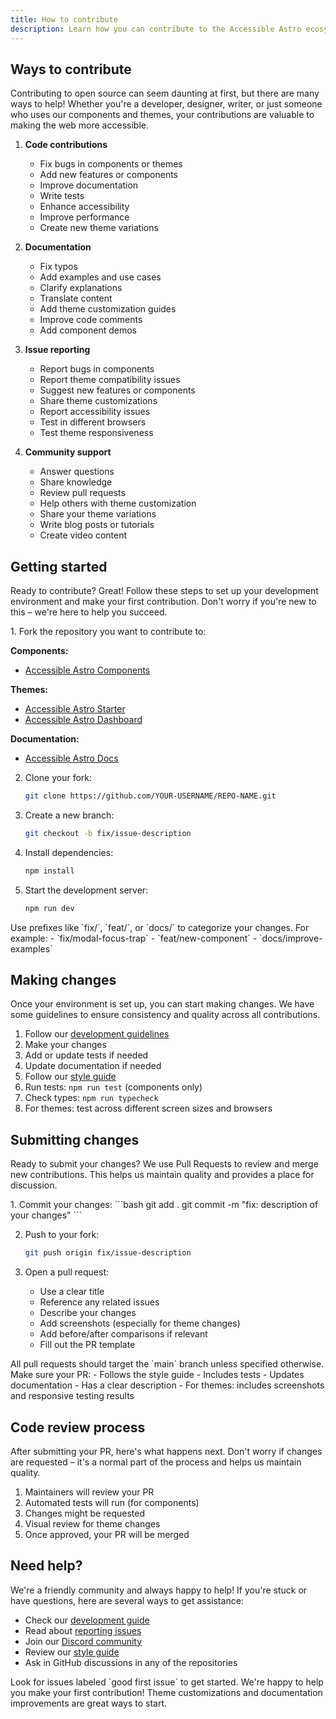 ```yaml
---
title: How to contribute
description: Learn how you can contribute to the Accessible Astro ecosystem and make the web more accessible.
---
```



## Ways to contribute

Contributing to open source can seem daunting at first, but there are many ways to help! Whether you're a developer, designer, writer, or just someone who uses our components and themes, your contributions are valuable to making the web more accessible.

1. **Code contributions**
   - Fix bugs in components or themes
   - Add new features or components
   - Improve documentation
   - Write tests
   - Enhance accessibility
   - Improve performance
   - Create new theme variations

2. **Documentation**
   - Fix typos
   - Add examples and use cases
   - Clarify explanations
   - Translate content
   - Add theme customization guides
   - Improve code comments
   - Add component demos

3. **Issue reporting**
   - Report bugs in components
   - Report theme compatibility issues
   - Suggest new features or components
   - Share theme customizations
   - Report accessibility issues
   - Test in different browsers
   - Test theme responsiveness

4. **Community support**
   - Answer questions
   - Share knowledge
   - Review pull requests
   - Help others with theme customization
   - Share your theme variations
   - Write blog posts or tutorials
   - Create video content

## Getting started

Ready to contribute? Great! Follow these steps to set up your development environment and make your first contribution. Don't worry if you're new to this – we're here to help you succeed.

<Steps>
1. Fork the repository you want to contribute to:
   
   **Components:**
   - [Accessible Astro Components](https://github.com/incluud/accessible-astro-components)
   
   **Themes:**
   - [Accessible Astro Starter](https://github.com/incluud/accessible-astro-starter)
   - [Accessible Astro Dashboard](https://github.com/incluud/accessible-astro-dashboard)
   
   **Documentation:**
   - [Accessible Astro Docs](https://github.com/incluud/accessible-astro-docs)

2. Clone your fork:
   ```bash
   git clone https://github.com/YOUR-USERNAME/REPO-NAME.git
   ```

3. Create a new branch:
   ```bash
   git checkout -b fix/issue-description
   ```

4. Install dependencies:
   ```bash
   npm install
   ```

5. Start the development server:
   ```bash
   npm run dev
   ```
</Steps>

<Aside type="tip" title="Branch naming">
  Use prefixes like `fix/`, `feat/`, or `docs/` to categorize your changes. For example:
  - `fix/modal-focus-trap`
  - `feat/new-component`
  - `docs/improve-examples`
</Aside>

## Making changes

Once your environment is set up, you can start making changes. We have some guidelines to ensure consistency and quality across all contributions.

1. Follow our [development guidelines](/contributing/development)
2. Make your changes
3. Add or update tests if needed
4. Update documentation if needed
5. Follow our [style guide](/contributing/style-guide)
6. Run tests: `npm run test` (components only) <Badge variant="caution" text="Yet to be implemented" />
7. Check types: `npm run typecheck` <Badge variant="caution" text="Yet to be implemented" />
8. For themes: test across different screen sizes and browsers

## Submitting changes

Ready to submit your changes? We use Pull Requests to review and merge new contributions. This helps us maintain quality and provides a place for discussion.

<Steps>
1. Commit your changes:
   ```bash
   git add .
   git commit -m "fix: description of your changes"
   ```

2. Push to your fork:
   ```bash
   git push origin fix/issue-description
   ```

3. Open a pull request:
   - Use a clear title
   - Reference any related issues
   - Describe your changes
   - Add screenshots (especially for theme changes)
   - Add before/after comparisons if relevant
   - Fill out the PR template
</Steps>

<Aside type="note" title="Pull requests">
  All pull requests should target the `main` branch unless specified otherwise. Make sure your PR:
  - Follows the style guide
  - Includes tests 
  - Updates documentation
  - Has a clear description
  - For themes: includes screenshots and responsive testing results
</Aside>

## Code review process

After submitting your PR, here's what happens next. Don't worry if changes are requested – it's a normal part of the process and helps us maintain quality.

1. Maintainers will review your PR
2. Automated tests will run (for components)
3. Changes might be requested
4. Visual review for theme changes
5. Once approved, your PR will be merged

## Need help?

We're a friendly community and always happy to help! If you're stuck or have questions, here are several ways to get assistance:

- Check our [development guide](/contributing/development)
- Read about [reporting issues](/contributing/issues)
- Join our [Discord community](https://astro.build/chat)
- Review our [style guide](/contributing/style-guide)
- Ask in GitHub discussions in any of the repositories

<Aside type="tip" title="First time contributor?">
  Look for issues labeled `good first issue` to get started. We're happy to help you make your first contribution! Theme customizations and documentation improvements are great ways to start.
</Aside>
